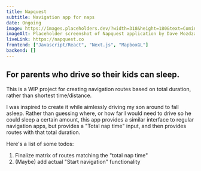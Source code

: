 ```yaml
---
title: Napquest
subtitle: Navigation app for naps
date: Ongoing
image: https://images.placeholders.dev/?width=318&height=180&text=Coming%20soon&bgColor=%23f7f6f6&textColor=%236d6e71
imageAlt: Placeholder screenshot of Napquest application by Dave Mozdzanowski
liveLink: https://napquest.co
frontend: ["Javascript/React", "Next.js", "MapboxGL"]
backend: []
---
```



<ProjectTitle
  title={title}
  linkHref={liveLink}
  subtitle={subtitle}
  date={date}
/>

## For parents who drive so their kids can sleep.

This is a WIP project for creating navigation routes based on total duration, rather than shortest time/distance.

I was inspired to create it while aimlessly driving my son around to fall asleep. Rather than guessing where, or how far I would need to drive so he could sleep a certain amount, this app provides a similar interface to regular navigation apps, but provides a "Total nap time" input, and then provides routes with that total duration.

Here's a list of some todos:

1. Finalize matrix of routes matching the "total nap time"
2. (Maybe) add actual "Start navigation" functionality
